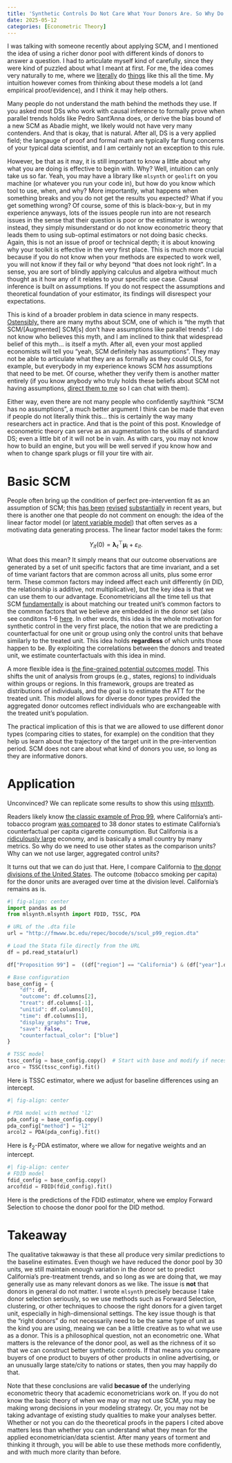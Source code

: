 ```yaml
---
title: 'Synthetic Controls Do Not Care What Your Donors Are. So Why Do You?'
date: 2025-05-12
categories: [Econometric Theory]
---
```


I was talking with someone recently about applying SCM, and I mentioned the idea of using a richer donor pool with different kinds of donors to answer a question. I had to articulate myself kind of carefully, since they were kind of puzzled about what I meant at first. For me, the idea comes very naturally to me, where we [literally](https://doi.org/10.1016/j.jeconom.2021.04.009) do [things](https://projecteuclid.org/journals/annals-of-applied-statistics/volume-16/issue-1/Estimating-the-effectiveness-of-permanent-price-reductions-for-competing-products/10.1214/21-AOAS1498.full) like this all the time. My intuition however comes from thinking about these models a lot (and empirical proof/evidence), and I think it may help others.

Many people do not understand the math behind the methods they use. If you asked most DSs who work with causal inference to formally prove when parallel trends holds like Pedro Sant'Anna does, or derive the bias bound of a new SCM as Abadie might, we likely would not have very many contenders. And that is okay, that is natural. After all, DS is a very applied field; the langauge of proof and formal math are typically far flung concerns of your typical data scientist, and I am certainly not an exception to this rule.

However, be that as it may, it is still important to know a little about why what you are doing is effective to begin with. Why? Well, intuition can only take us so far. Yeah, you may have a library like ```mlsynth``` or ```geolift``` on you machine (or whatever you run your code in), but how do you know which tool to use, when, and why? More importantly, what happens when something breaks and you do not get the results you expected? What if you get something wrong? Of course, some of this is black-box-y, but in my experience anyways, lots of the issues people run into are not research issues in the sense that their question is poor or the estimator is wrong; instead, they simply misunderstand or do not know econometric theory that leads them to using sub-optimal estimators or not doing basic checks. Again, this is not an issue of proof or technical depth; it is about knowing why your toolkit is effective in the very first place. This is much more crucial because if you do not know when your methods are expected to work well, you will not know if they fail or why beyond "that does not look right". In a sense, you are sort of blindly applying calculus and algebra without much thought as it how any of it relates to your specific use case. Causal inference is built on assumptions. If you do not respect the assumptions and theoretical foundation of your estimator, its findings will disrespect your expectations.

This is kind of a broader problem in data science in many respects. [Ostensibly,](https://www.linkedin.com/posts/venkat-raman-analytics_why-advanced-difference-in-differences-did-activity-7318168653907025922-sQp_?utm_source=share&utm_medium=member_desktop&rcm=ACoAAB2Q8asBlsCYlwKJgJ488VWbcV1CX14FdOw) there are many myths about SCM, one of which is "the myth that SCM/[Augmented] SCM[s] don't have assumptions like parallel trends". I do not know who believes this myth, and I am inclined to think that widespread belief of this myth... is itself a myth. After all, even your most applied economists will tell you "yeah, SCM definitely has assumptions". They may not be able to articulate what they are as formally as they could OLS, for example, but everybody in my experience knows SCM *has* assumptions that need to be met. Of course, whether they verify them is another matter entirely (if you know anybody who truly holds these beliefs about SCM not having assumptions, [direct them to me](https://jgreathouse9.github.io/docs/consulting.html) so I can chat with them).

Either way, even there are not many people who confidently say/think "SCM has no assumptions", a much better argument I think can be made that even if people do not literally think this... this is certainly the way many researchers act in practice. And that is the point of this post. Knowledge of econometric theory can serve as an augmentation to the skills of standard DS; even a little bit of it will not be in vain. As with cars, you may not know how to build an engine, but you will be well served if you know how and when to change spark plugs or fill your tire with air.

# Basic SCM

People often bring up the condition of perfect pre-intervention fit as an assumption of SCM; this [has been](https://arxiv.org/pdf/2211.12095) [revised](https://doi.org/10.3982/QE1596) [substantially](https://arxiv.org/pdf/2108.13935) in recent years, but there is another one that people do not comment on enough: the idea of the linear factor model (or [latent variable model](https://www.jmlr.org/papers/volume19/17-777/17-777.pdf)) that often serves as a motivating data generating process. The linear factor model takes the form:

$$
Y_{it}(0) = \boldsymbol{\lambda}_t^\top \boldsymbol{\mu}_i + \varepsilon_{it}.
$$

What does this mean? It simply means that our outcome observations are generated by a set of unit specific factors that are time invariant, and a set of time variant factors that are common across all units, plus some error term. These common factors may indeed affect each unit differently (in DID, the relationship is additive, not multiplicative), but the key idea is that we can use them to our advantage. Econometricians all the time tell us that SCM [fundamentally](https://osf.io/preprints/socarxiv/fc9xt_v1) is about matching our treated unit's common factors to the common factors that we believe are embedded in the donor set (also see conditons 1-6 [here](https://arxiv.org/pdf/2211.12095). In other words, this idea is the whole motivation for synthetic control in the very first place, the notion that we are predicting a counterfactual for one unit or group using only the control units that behave similarly to the treated unit. This idea holds **regardless** of which units those happen to be. By exploiting the correlations between the donors and treated unit, we estimate counterfactuals with this idea in mind.

A more flexible idea is [the fine-grained potential outcomes model](https://proceedings.mlr.press/v151/shi22b/shi22b.pdf). This shifts the unit of analysis from groups (e.g., states, regions) to individuals within groups or regions. In this framework, groups are treated as distributions of individuals, and the goal is to estimate the ATT for the treated unit. This model allows for diverse donor types provided the aggregated donor outcomes reflect individuals who are exchangeable with the treated unit’s population.

The practical implication of this is that we are allowed to use different donor types (comparing cities to states, for example) on the condition that they help us learn about the trajectory of the target unit in the pre-intervention period. SCM does not care about what kind of donors you use, so long as they are informative donors.

# Application

Unconvinced? We can replicate some results to show this using [mlsynth](https://mlsynth.readthedocs.io/en/latest/).

Readers likely know [the classic example of Prop 99](https://en.wikipedia.org/wiki/1988_California_Proposition_99), where California's anti-tobacco program [was compared](https://economics.mit.edu/sites/default/files/publications/Synthetic%20Control%20Methods.pdf) to 38 donor states to estimate California's counterfactual per capita cigarette consumption. But California is a [ridiculously large](https://www.gov.ca.gov/2025/04/23/california-is-now-the-4th-largest-economy-in-the-world/) economy, and is basically a small country by many metrics. So why do we need to use other states as the comparison units? Why can we not use larger, aggregated control units?

It turns out that we can do just that. Here, I compare California to [the donor divisions of the United States](https://www2.census.gov/geo/pdfs/maps-data/maps/reference/us_regdiv.pdf). The outcome (tobacco smoking per capita) for the donor units are averaged over time at the division level. California's remains as is.

```python
#| fig-align: center
import pandas as pd
from mlsynth.mlsynth import FDID, TSSC, PDA

# URL of the .dta file
url = "http://fmwww.bc.edu/repec/bocode/s/scul_p99_region.dta"

# Load the Stata file directly from the URL
df = pd.read_stata(url)

df["Proposition 99"] =  ((df["region"] == "California") & (df["year"].dt.year >= 1989)).astype(int)

# Base configuration
base_config = {
    "df": df,
    "outcome": df.columns[2],
    "treat": df.columns[-1],
    "unitid": df.columns[0],
    "time": df.columns[1],
    "display_graphs": True,
    "save": False,
    "counterfactual_color": ["blue"]
}

# TSSC model
tssc_config = base_config.copy()  # Start with base and modify if necessary
arco = TSSC(tssc_config).fit()
```

Here is TSSC estimator, where we adjust for baseline differences using an intercept.

```python

#| fig-align: center

# PDA model with method 'l2'
pda_config = base_config.copy()
pda_config["method"] = "l2"
arcol2 = PDA(pda_config).fit()
```
Here is $\ell_2$-PDA estimator, where we allow for negative weights and an intercept.

```python
#| fig-align: center
# FDID model
fdid_config = base_config.copy()
arcofdid = FDID(fdid_config).fit()
```

Here is the predictions of the FDID estimator, where we employ Forward Selection to choose the donor pool for the DID method.

# Takeaway

The qualitative takwaway is that these all produce very similar predictions to the baseline estimates. Even though we have reduced the donor pool by 30 units, we still maintain enough variation in the donor set to predict California's pre-treatment trends, and so long as we are doing that, we may generally use as many relevant donors as we like. The issue is **not** that donors in general do not matter. I wrote ```mlsynth``` precisely because I take donor selection seriously, so we use methods such as Forward Selection, clustering, or other techniques to choose the right donors for a given target unit, especially in high-dimensional settings. The key issue though is that the "right donors" do not necessarily need to be the same type of unit as the kind you are using, meaing we can be a little creative as to what we use as a donor. This is a philosophical question, not an econometric one. What matters is the relevance of the donor pool, as well as the richness of it so that we can construct better synthetic controls. If that means you compare buyers of one product to buyers of other products in online advertising, or an unusually large state/city to nations or states, then you may happily do that.

Note that these conclusions are valid **becasue of** the underlying econometric theory that academic econometricians work on. If you do not know the basic theory of when we may or may not use SCM, you may be making wrong decisions in your modeling strategy. Or, you may not be taking advantage of existing study qualities to make your analyses better. Whether or not you can do the theoretical proofs in the papers I cited above matters less than whether you can understand what they mean for the applied econometrician/data scientist. After many years of torment and thinking it through, you will be able to use these methods more confidently, and with much more clarity than before.
